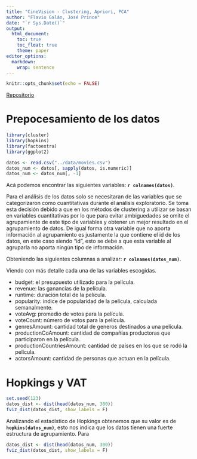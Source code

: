 ```yaml
---
title: "CineVision - Clustering, Apriori, PCA"
author: "Flavio Galán, José Prince"
date: "`r Sys.Date()`"
output:
  html_document:
    toc: true
    toc_float: true
    theme: paper
editor_options: 
  markdown: 
    wrap: sentence
---
```


```r
knitr::opts_chunk$set(echo = FALSE)
```

[Repositorio](https://github.com/ElrohirGT/Proyecto1_MineriaDeDatos.git)

# Prepocesamiento de los datos
```r
library(cluster) 
library(hopkins)
library(factoextra)
library(ggplot2)

datos <- read.csv("../data/movies.csv")
datos_num <- datos[, sapply(datos, is.numeric)]
datos_num <- datos_num[, -1]
```

Acá podemos encontrar las siguientes variables: **`r colnames(datos)`**. 

Para el análisis de los datos solo se necesitaran de las variables que se categorizaron como cuantitativas durante el análisis exploratorio. Se toma esta decisión debido a que en los métodos de clustering a utilizar se basan en variables cuantitativas por lo que para evitar ambiguedades se omite el agrupamiente de este tipo de variables y obtener un mejor resultado en el agrupamiento de datos. De igual forma otra variable que no aporta información al agrupamiento es justamente la que contiene el id de los datos, en este caso siendo "id", esto se debe a que esta variable al agruparla no aporta ningún tipo de información. 

Obteniendo las siguientes columnas a analizar: **`r colnames(datos_num)`**.

Viendo con más detalle cada una de las variables escogidas.

- budget: el presupuesto utilizado para la película.
- revenue: las ganancias de la película. 
- runtime: duración total de la película.
- popularity: índice de popularidad de la película, calculada semanalmente.
- voteAvg: promedio de votos para la película.
- voteCount: número de votos para la película.
- genresAmount: cantidad total de generos destinados a una película.
- productionCoAmount: cantidad de compañías productoras que participaron en la película.
- productionCountriesAmount: cantidad de países en los que se rodó la película.
- actorsAmount: cantidad de personas que actuan en la película.

# Hopkings y VAT
```r
set.seed(123)
datos_dist <- dist(head(datos_num, 300))
fviz_dist(datos_dist, show_labels = F)
```
Analizando el estadístico de Hopkings obtenemos que su valor es de **`hopkins(datos_num)`**, esto nos indica que los datos tienen una fuerte estructura de agrupamiento. Para 

```r
datos_dist <- dist(head(datos_num, 300))
fviz_dist(datos_dist, show_labels = F)
```
